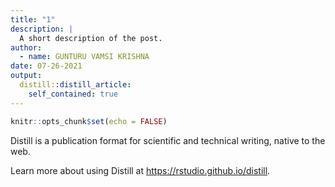 ```yaml
---
title: "1"
description: |
  A short description of the post.
author:
  - name: GUNTURU VAMSI KRISHNA
date: 07-26-2021
output:
  distill::distill_article:
    self_contained: true
---
```



```r
knitr::opts_chunk$set(echo = FALSE)
```

Distill is a publication format for scientific and technical writing, native to the web.

Learn more about using Distill at <https://rstudio.github.io/distill>.



